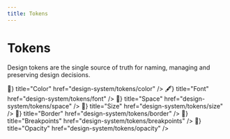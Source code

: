 ```yaml
---
title: Tokens
---
```



# Tokens

Design tokens are the single source of truth for naming, managing and preserving design decisions.

<Cards className="mt-8">
  <Cards.Card icon={<span>🎨</span>} title="Color" href="design-system/tokens/color" />
  <Cards.Card icon={<span>🖋️</span>} title="Font" href="design-system/tokens/font" />
  <Cards.Card icon={<span>📐</span>} title="Space" href="design-system/tokens/space" />
  <Cards.Card icon={<span>💪</span>} title="Size" href="design-system/tokens/size" />
  <Cards.Card icon={<span>🚧</span>} title="Border" href="design-system/tokens/border" />
  <Cards.Card icon={<span>📏</span>} title="Breakpoints" href="design-system/tokens/breakpoints" />
  <Cards.Card icon={<span>🫥</span>} title="Opacity" href="design-system/tokens/opacity" />
</Cards>
